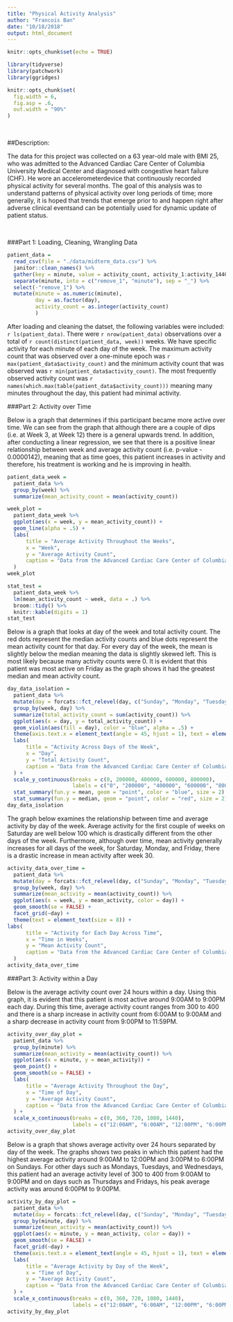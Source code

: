 ```yaml
---
title: "Physical Activity Analysis"
author: "Francois Ban"
date: "10/18/2018"
output: html_document
---
```


```r
knitr::opts_chunk$set(echo = TRUE)

library(tidyverse)
library(patchwork)
library(ggridges)

knitr::opts_chunk$set(
  fig.width = 6,
  fig.asp = .6,
  out.width = "90%"
)
```

<div id="just-line-break"></div>
<br/>
<div id="line-break-and-tab"></div>

##Description:

The data for this project was collected on a 63 year-old male with BMI 25, who was admitted to the Advanced Cardiac Care Center of Columbia University Medical Center and diagnosed with congestive heart failure (CHF). He wore an accelerometerdevice that continuously recorded physical activity for several months. The goal of this analysis was to understand patterns of physical activity over long periods of time; more generally, it is hoped that trends that emerge prior to and happen right after adverse clinical eventsand can be potentially used for dynamic update of patient status.

<div id="just-line-break"></div>
<br/>
<div id="line-break-and-tab"></div>

###Part 1: Loading, Cleaning, Wrangling Data

```r
patient_data = 
  read_csv(file = "./data/midterm_data.csv") %>% 
  janitor::clean_names() %>% 
  gather(key = minute, value = activity_count, activity_1:activity_1440) %>%
  separate(minute, into = c("remove_1", "minute"), sep = "_") %>%
  select(-"remove_1") %>% 
  mutate(minute = as.numeric(minute),
         day = as.factor(day),
         activity_count = as.integer(activity_count)
         )
```

After loading and cleaning the datset, the following variables were included: `r ls(patient_data)`. There were `r nrow(patient_data)` observations over a total of `r count(distinct(patient_data, week))` weeks. We have specific activity for each minute of each day of the week. The maximum activity count that was observed over a one-minute epoch was `r max(patient_data$activity_count)` and the minimum activity count that was observed was `r min(patient_data$activity_count)`. The most frequently observed activity count was `r names(which.max(table(patient_data$activity_count)))` meaning many minutes throughout the day, this patient had minimal activity.

###Part 2: Activity over Time

Below is a graph that determines if this participant became more active over time.
We can see from the graph that although there are a couple of dips (i.e. at Week 3, at Week 12) there is a general upwards trend. In addition, after conducting a linear regression, we see that there is a positive linear relationship between week and average activity count (i.e. p-value - 0.0000142), meaning that as time goes, this patient increases in activity and therefore, his treatment is working and he is improving in health.

```r
patient_data_week = 
  patient_data %>% 
  group_by(week) %>% 
  summarize(mean_activity_count = mean(activity_count))

week_plot = 
  patient_data_week %>% 
  ggplot(aes(x = week, y = mean_activity_count)) + 
  geom_line(alpha = .5) +
  labs(
      title = "Average Activity Throughout the Weeks",
      x = "Week",
      y = "Average Activity Count",
      caption = "Data from the Advanced Cardiac Care Center of Columbia University Medical Center"
  ) 
week_plot

stat_test =
  patient_data_week %>%
  lm(mean_activity_count ~ week, data = .) %>%
  broom::tidy() %>% 
  knitr::kable(digits = 1)
stat_test
```

Below is a graph that looks at day of the week and total activity count. The red dots represent the median activity counts and blue dots represent the mean activity count for that day. For every day of the week, the mean is slightly below the median meaning the data is slightly skewed left. This is most likely because many activity counts were 0. It is evident that this patient was most active on Friday as the graph shows it had the greatest median and mean activity count.

```r
day_data_isolation = 
  patient_data %>% 
  mutate(day = forcats::fct_relevel(day, c("Sunday", "Monday", "Tuesday", "Wednesday", "Thursday", "Friday", "Saturday"))) %>% 
  group_by(week, day) %>%
  summarize(total_activity_count = sum(activity_count)) %>% 
  ggplot(aes(x = day, y = total_activity_count)) + 
  geom_violin(aes(fill = day), color = "blue", alpha = .5) + 
  theme(axis.text.x = element_text(angle = 45, hjust = 1), text = element_text(size = 9)) +
  labs(
      title = "Activity Across Days of the Week",
      x = "Day",
      y = "Total Activity Count",
      caption = "Data from the Advanced Cardiac Care Center of Columbia University Medical Center"
  ) +
  scale_y_continuous(breaks = c(0, 200000, 400000, 600000, 800000), 
                     labels = c("0", "200000", "400000", "600000", "800000")) +
  stat_summary(fun.y = mean, geom = "point", color = "blue", size = 2) +
  stat_summary(fun.y = median, geom = "point", color = "red", size = 2)
day_data_isolation
```

The graph below examines the relationship between time and average activity by day of the week. Average activity for the first couple of weeks on Saturday are well below 100 which is drastically different from the other days of the week. Furthermore, although over time, mean activity generally increases for all days of the week, for Saturday, Monday, and Friday, there is a drastic increase in mean activity after week 30.

```r
activity_data_over_time = 
  patient_data %>%
  mutate(day = forcats::fct_relevel(day, c("Sunday", "Monday", "Tuesday", "Wednesday", "Thursday", "Friday", "Saturday"))) %>%
  group_by(week, day) %>% 
  summarize(mean_activity = mean(activity_count)) %>% 
  ggplot(aes(x = week, y = mean_activity, color = day)) +
  geom_smooth(se = FALSE) +
  facet_grid(~day) +
  theme(text = element_text(size = 8)) +
labs(
      title = "Activity for Each Day Across Time",
      x = "Time in Weeks",
      y = "Mean Activity Count",
      caption = "Data from the Advanced Cardiac Care Center of Columbia University Medical Center"
  )
activity_data_over_time
```

###Part 3: Activity within a Day

Below is the average activity count over 24 hours within a day. Using this graph, it is evident that this patient is most active around 9:00AM to 9:00PM each day. During this time, average activity count ranges from 300 to 400 and there is a sharp increase in activity count from 6:00AM to 9:00AM and a sharp decrease in activity count from 9:00PM to 11:59PM.

```r
activity_over_day_plot = 
  patient_data %>%
  group_by(minute) %>% 
  summarize(mean_activity = mean(activity_count)) %>% 
  ggplot(aes(x = minute, y = mean_activity)) +
  geom_point() +
  geom_smooth(se = FALSE) +
  labs(
      title = "Average Activity Throughout the Day",
      x = "Time of Day",
      y = "Average Activity Count",
      caption = "Data from the Advanced Cardiac Care Center of Columbia University Medical Center"
  ) +
  scale_x_continuous(breaks = c(0, 360, 720, 1080, 1440), 
                     labels = c("12:00AM", "6:00AM", "12:00PM", "6:00PM", "11:59PM"))
activity_over_day_plot
```

Below is a graph that shows average activity over 24 hours separated by day of the week. The graphs shows two peaks in which this patient had the highest average activity around 9:00AM to 12:00PM and 3:00PM to 6:00PM on Sundays. For other days such as Mondays, Tuesdays, and Wednesdays, this patient had an average activity level of 300 to 400 from 9:00AM to 9:00PM and on days such as Thursdays and Fridays, his peak average activity was around 6:00PM to 9:00PM.

```r
activity_by_day_plot = 
  patient_data %>%
  mutate(day = forcats::fct_relevel(day, c("Sunday", "Monday", "Tuesday", "Wednesday", "Thursday", "Friday", "Saturday"))) %>%
  group_by(minute, day) %>% 
  summarize(mean_activity = mean(activity_count)) %>% 
  ggplot(aes(x = minute, y = mean_activity, color = day)) +
  geom_smooth(se = FALSE) +
  facet_grid(~day) +
  theme(axis.text.x = element_text(angle = 45, hjust = 1), text = element_text(size = 7)) +
  labs(
      title = "Average Activity by Day of the Week",
      x = "Time of Day",
      y = "Average Activity Count",
      caption = "Data from the Advanced Cardiac Care Center of Columbia University Medical Center"
  ) +
  scale_x_continuous(breaks = c(0, 360, 720, 1080, 1440), 
                     labels = c("12:00AM", "6:00AM", "12:00PM", "6:00PM", "11:59PM"))
activity_by_day_plot
```